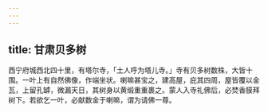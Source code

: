 ```yaml
---
---
---
```

title: 甘肃贝多树
---



西宁府城西北四十里，有塔尔寺，「土人呼为塔儿寺。」寺有贝多树数株，大皆十围。一叶上有自然佛像，作端坐状。喇嘛甚宝之，建高屋，庇其四周，屋皆覆以金瓦，上留孔罅，微漏天日，其树身以黄缎重重裹之。蒙人入寺礼佛后，必焚香膜拜树下。若欲乞一叶，必献数金于喇嘛，谓为请佛一尊。